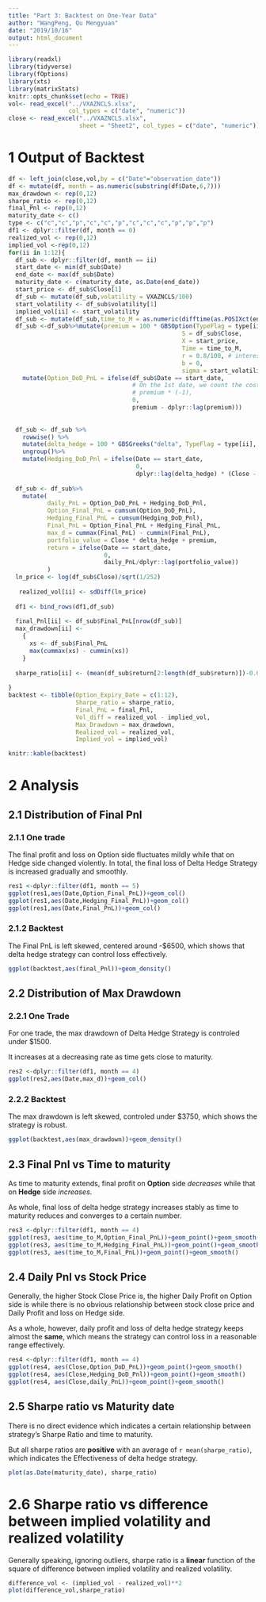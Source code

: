 ```yaml
---
title: "Part 3: Backtest on One-Year Data"
author: "WangPeng, Qu Mengyuan"
date: "2019/10/16"
output: html_document
---
```


```r
library(readxl)
library(tidyverse)
library(fOptions)
library(xts)
library(matrixStats)
knitr::opts_chunk$set(echo = TRUE)
vol<- read_excel("../VXAZNCLS.xlsx", 
                 col_types = c("date", "numeric"))
close <- read_excel("../VXAZNCLS.xlsx", 
                    sheet = "Sheet2", col_types = c("date", "numeric"))
```

# 1 Output of Backtest 
```r
df <- left_join(close,vol,by = c("Date"="observation_date"))
df <- mutate(df, month = as.numeric(substring(df$Date,6,7)))
max_drawdown <- rep(0,12)
sharpe_ratio <- rep(0,12)
final_Pnl <- rep(0,12)
maturity_date <- c()
type <- c("c","c","p","c","c","p","c","c","c","p","p","p")
df1 <- dplyr::filter(df, month == 0)
realized_vol <- rep(0,12)
implied_vol <-rep(0,12)
for(ii in 1:12){
  df_sub <- dplyr::filter(df, month == ii)
  start_date <- min(df_sub$Date)
  end_date <- max(df_sub$Date)
  maturity_date <- c(maturity_date, as.Date(end_date))
  start_price <- df_sub$Close[1]
  df_sub <- mutate(df_sub,volatility = VXAZNCLS/100)
  start_volatility <- df_sub$volatility[1]
  implied_vol[ii] <- start_volatility 
  df_sub <- mutate(df_sub,time_to_M = as.numeric(difftime(as.POSIXct(end_date), as.POSIXct(df_sub$Date, tz="UTC"), units="days")/365))
  df_sub <-df_sub%>%mutate(premium = 100 * GBSOption(TypeFlag = type[ii],
                                                 S = df_sub$Close,
                                                 X = start_price,
                                                 Time = time_to_M,
                                                 r = 0.8/100, # interest rate
                                                 b = 0,
                                                 sigma = start_volatility)@price)%>%
    mutate(Option_DoD_PnL = ifelse(df_sub$Date == start_date,
                                   # On the 1st date, we count the cost of buying the option
                                   # premium * (-1),
                                   0,
                                   premium - dplyr::lag(premium))) 
  
  
  df_sub <- df_sub %>%
    rowwise() %>%
    mutate(delta_hedge = 100 * GBSGreeks("delta", TypeFlag = type[ii], S=Close, X = start_price , Time = time_to_M, r = 0.8/100, b = 0, sigma = start_volatility )  * (-1)) %>%
    ungroup()%>%
    mutate(Hedging_DoD_Pnl = ifelse(Date == start_date,
                                    0,
                                    dplyr::lag(delta_hedge) * (Close - dplyr::lag(Close))))
  
  df_sub <- df_sub%>%
    mutate(
           daily_PnL = Option_DoD_PnL + Hedging_DoD_Pnl,
           Option_Final_PnL = cumsum(Option_DoD_PnL),
           Hedging_Final_PnL = cumsum(Hedging_DoD_Pnl),
           Final_PnL = Option_Final_PnL + Hedging_Final_PnL,
           max_d = cummax(Final_PnL) - cummin(Final_PnL),
           portfolio_value = Close * delta_hedge + premium,
           return = ifelse(Date == start_date,
                           0,
                           daily_PnL/dplyr::lag(portfolio_value))
           )
  ln_price <- log(df_sub$Close)/sqrt(1/252)
  
   realized_vol[ii] <- sdDiff(ln_price)
  
  df1 <- bind_rows(df1,df_sub)
  
  final_Pnl[ii] <- df_sub$Final_PnL[nrow(df_sub)]
  max_drawdown[ii] <- 
    {
      xs <- df_sub$Final_PnL
      max(cummax(xs) - cummin(xs))
    }
  
  sharpe_ratio[ii] <- (mean(df_sub$return[2:length(df_sub$return)])-0.008/250)/stdev(df_sub$return[2:length(df_sub$return)])
  
}
backtest <- tibble(Option_Expiry_Date = c(1:12),
                   Sharpe_ratio = sharpe_ratio,
                   Final_PnL = final_Pnl,
                   Vol_diff = realized_vol - implied_vol,
                   Max_Drawdown = max_drawdown,
                   Realized_vol = realized_vol,
                   Implied_vol = implied_vol)

knitr::kable(backtest)
```

# 2 Analysis
## 2.1 Distribution of Final Pnl
### 2.1.1 One trade
The final profit and loss on Option side fluctuates mildly while that on Hedge side changed violently.
In total, the final loss of Delta Hedge Strategy is increased gradually and smoothly.

```r
res1 <-dplyr::filter(df1, month == 5)
ggplot(res1,aes(Date,Option_Final_PnL))+geom_col()
ggplot(res1,aes(Date,Hedging_Final_PnL))+geom_col()
ggplot(res1,aes(Date,Final_PnL))+geom_col()
```

### 2.1.2 Backtest
The Final PnL is left skewed, centered around -$6500, which shows that delta hedge strategy can control loss effectively.
```r
ggplot(backtest,aes(final_Pnl))+geom_density()
```

## 2.2 Distribution of Max Drawdown
### 2.2.1 One Trade
For one trade, the max drawdown of Delta Hedge Strategy is controled under $1500.

It increases at a decreasing rate as time gets close to maturity.
```r
res2 <-dplyr::filter(df1, month == 4)
ggplot(res2,aes(Date,max_d))+geom_col()
```

### 2.2.2 Backtest
The max drawdown is left skewed, controled under $3750, which shows the strategy is robust.
```r
ggplot(backtest,aes(max_drawdown))+geom_density()
```

## 2.3 Final Pnl vs Time to maturity
As time to maturity extends, final profit on **Option** side *decreases* while that on **Hedge** side *increases*.

As whole, final loss of delta hedge strategy increases stably as time to maturity reduces and converges to a certain number.
```r
res3 <-dplyr::filter(df1, month == 4) 
ggplot(res3, aes(time_to_M,Option_Final_PnL))+geom_point()+geom_smooth()
ggplot(res3, aes(time_to_M,Hedging_Final_PnL))+geom_point()+geom_smooth()
ggplot(res3, aes(time_to_M,Final_PnL))+geom_point()+geom_smooth()
```

## 2.4 Daily Pnl vs Stock Price
Generally, the higher Stock Close Price is, the higher Daily Profit on Option side is while there is no obvious relationship between stock close price and Daily Profit and loss on Hedge side.

As a whole, however, daily profit and loss of delta hedge strategy keeps almost the **same**, which means the strategy can control loss in a reasonable range effectively.
```r
res4 <-dplyr::filter(df1, month == 4)
ggplot(res4, aes(Close,Option_DoD_PnL))+geom_point()+geom_smooth()
ggplot(res4, aes(Close,Hedging_DoD_Pnl))+geom_point()+geom_smooth()
ggplot(res4, aes(Close,daily_PnL))+geom_point()+geom_smooth()
```

## 2.5 Sharpe ratio vs Maturity date
There is no direct evidence which indicates a certain relationship between strategy's Sharpe Ratio and time to maturity.

But all sharpe ratios are **positive** with an average of `r mean(sharpe_ratio)`, which indicates the Effectiveness of delta hedge strategy.
```r
plot(as.Date(maturity_date), sharpe_ratio)
```

# 2.6 Sharpe ratio vs difference between implied volatility and realized volatility
Generally speaking, ignoring outliers, sharpe ratio is a **linear** function of the square of difference between implied volatility and realized volatility.
```r
difference_vol <- (implied_vol - realized_vol)**2
plot(difference_vol,sharpe_ratio)
```




